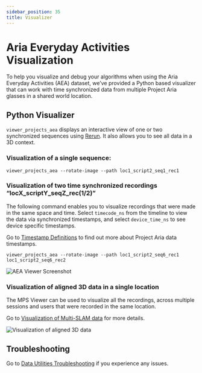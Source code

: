 ```yaml
---
sidebar_position: 35
title: Visualizer
---
```


# Aria Everyday Activities Visualization

To help you visualize and debug your algorithms when using the Aria Everyday Activities (AEA) dataset, we’ve provided a Python based visualizer that can work with time synchronized data from multiple Project Aria glasses in a shared world location.

## Python Visualizer

`viewer_projects_aea` displays an interactive view of one or two synchronized sequences using [Rerun](/data_utilities/visualization/visualization_python.mdx#rerun). It also allows you to see all data in a 3D context.

### Visualization of a single sequence:

```
viewer_projects_aea --rotate-image --path loc1_script2_seq1_rec1
```

### Visualization of two time synchronized recordings “locX_scriptY_seqZ_rec(1/2)”

The following command enables you to visualize recordings that were made in the same space and time.
Select `timecode_ns` from the timeline to view the data via synchronized timestamps, and select `device_time_ns` to see device specific timestamps.

Go to [Timestamp Definitions](/data_formats/aria_vrs/timestamps_in_aria_vrs.mdx) to find out more about Project Aria data timestamps.

```
viewer_projects_aea --rotate-image --path loc1_script2_seq6_rec1 loc1_script2_seq6_rec2
```

![AEA Viewer Screenshot](/img/open_datasets/aria_everyday_activities_dataset/aea_shared_3d_global_trajectories.png)

### Visualization of aligned 3D data in a single location

The MPS Viewer can be used to visualize all the recordings, across multiple sessions and users that were recorded in the same location.

Go to [Visualization of Multi-SLAM data](data_utilities/visualization/visualization_python.mdx#multi-slam) for more details.

![Visualization of aligned 3D data](/img/open_datasets/aria_everyday_activities_dataset/aea_mps_data_viewer.png)

## Troubleshooting

Go to [Data Utilities Troubleshooting](/data_utilities/installation/troubleshooting.mdx) if you experience any issues.
